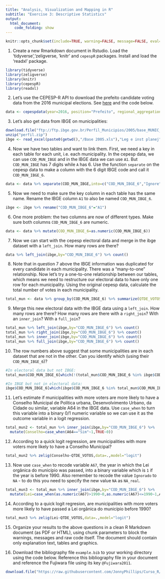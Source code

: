 ```yaml
---
title: "Analysis, Visualization and Mapping in R"
subtitle: "Exercise 3: Descriptive Statistics"
output: 
  html_document:
    code_folding: show
---
```


```r
knitr::opts_chunk$set(include=TRUE, warning=FALSE, message=FALSE, eval=FALSE, echo=FALSE)
```

1. Create a new Rmarkdown document in Rstudio. Load the 'tidyverse','zeligverse, 'knitr' and `cepespR` packages. Install and load the 'readxl' package.
```r
library(tidyverse)
library(zeligverse)
library(knitr)
library(cepespR)
library(readxl)
```

2. Let's use the CEPESP-R API to download the prefeito candidate voting data from the 2016 municipal elections. See [here](https://github.com/Cepesp-Fgv/cepesp-r) and the code below.

```r
data <- cepespdata(year=2016, position="Prefeito", regional_aggregation="Municipality",political_aggregation="Candidate")
```

3. Let's also get data from IBGE on municipalities:

```r
download.file("ftp://ftp.ibge.gov.br/Perfil_Municipios/2005/base_MUNIC_2005.zip","perfil.zip")
unzip("perfil.zip")
ibge <- read_excel(paste0(getwd(),"/Base 2005.xls"),"Leg e inst planej")
```

4. Now we have two tables and want to link them. First, we need a key in each table for each unit, i.e. each municipality. In the cepesp data, we can use `COD_MUN_IBGE` and in the IBGE data we can use `A1`. But `COD_MUN_IBGE` has 7 digits while `A` has 6. Use the function `separate` on the cepesp data to make a column with the 6 digit IBGE code and call it `COD_MUN_IBGE_6`.

```r
data <- data %>% separate(COD_MUN_IBGE,into=c("COD_MUN_IBGE_6","Ignore"),sep=6)
```

5. Now we need to make sure the key column in each table has the same name. Rename the IBGE column `A1` to also be named `COD_MUN_IBGE_6`.

```r
ibge <- ibge %>% rename("COD_MUN_IBGE_6"="A1")
```

6. One more problem: the two columns are now of different types. Make sure both columns `COD_MUN_IBGE_6` are numeric.

```r
data <- data %>% mutate(COD_MUN_IBGE_6=as.numeric(COD_MUN_IBGE_6))
```

7. Now we can start with the cepesp electoral data and merge in the ibge dataset with a `left_join`. How many rows are there?

```r
data %>% left_join(ibge,by="COD_MUN_IBGE_6") %>% count()
```

8. Note that in question 7 above the IBGE information was duplicated for every candidate in each municipality. There was a "many-to-one" relationship. Now let's try a one-to-one relationship between our tables, which means we need to restructure our electoral data to have only one row for each municipality. Using the original cepesp data, calculate the total number of votes in each municipality.

```r
total_mun <- data %>% group_by(COD_MUN_IBGE_6) %>% summarize(QTDE_VOTOS=sum(QTDE_VOTOS,na.rm=TRUE))
```

9. Merge this new electoral data with the IBGE data using a `left_join`. How many rows are there? How many rows are there with a `right_join`? With an `inner_join`? With a `full_join`?

```r
total_mun %>% left_join(ibge,by="COD_MUN_IBGE_6") %>% count()
total_mun %>% right_join(ibge,by="COD_MUN_IBGE_6") %>% count()
total_mun %>% inner_join(ibge,by="COD_MUN_IBGE_6") %>% count()
total_mun %>% full_join(ibge,by="COD_MUN_IBGE_6") %>% count()
```

10. The row numbers above suggest that some municipalities are in each dataset that are not in the other. Can you identify which (using their `COD_MUN_IBGE_6`)?

```r
#In electoral data but not IBGE:
total_mun$COD_MUN_IBGE_6[which(!(total_mun$COD_MUN_IBGE_6 %in% ibge$COD_MUN_IBGE_6))]

#In IBGE but not in electoral data:
ibge$COD_MUN_IBGE_6[which(ibge$COD_MUN_IBGE_6 %in% total_mun$COD_MUN_IBGE_6==FALSE)]
```

11. Let's estimate if municipalities with more voters are more likely to have a Conselho Municipal de Política urbana, Desenvolvimento Urbano, da Cidade ou similar, variable A64 in the IBGE data. Use `case_when` to turn this variable into a binary 0/1 numeric variable so we can use it as the outcome variable in a logit regression.

```r
total_mun2 <- total_mun %>% inner_join(ibge,by="COD_MUN_IBGE_6") %>% 
  mutate(Conselho=case_when(A64=="Sim"~1,TRUE~0))
```

12. According to a quick logit regression, are municipalities with more voters more likely to have a Conselho Municipal?
 
```r
total_mun2 %>% zelig(Conselho~QTDE_VOTOS,data=.,model="logit")
```

13. Now use `case_when` to recode variable `A67`, the year in which the Lei orgânica do município was passed, into a binary variable which is `1` if the year is before 1990. Also remember to recode the value `Ignorado` to `NA` - to do this you need to specify the new value `NA` as `NA_real`.

```r
total_mun3 <- total_mun %>% inner_join(ibge,by="COD_MUN_IBGE_6") %>% 
  mutate(Lei=case_when(as.numeric(A67)>1990~0,as.numeric(A67)<=1990~1,A76=="Ignorado"~NA_real_))
```

14. According to a quick logit regresion, are municipalities with more voters more likely to have passed a Lei orgânica do município before 1990?

```r
total_mun3 %>% zelig(Lei~QTDE_VOTOS,data=.,model="logit")
```

15. Organize your results to the above questions in a clean R Markdown document (as PDF or HTML), using chunk parameters to block the warnings, messages and raw code itself. The document should contain only explanation text, tables and graphics.

16. Download the bibliography file `example.bib` to your working directory using the code below. Reference this bibliography file in your document and reference the Fujiwara file using its key `@Fujiwara2011`.

```r
download.file("https://raw.githubusercontent.com/JonnyPhillips/Curso_R/master/Example.bib?token=AAg1ZYnoaVwdKWkwwnQbBLH2YO6b8T9Gks5a40uBwA%3D%3D",destfile="example.bib")
```

